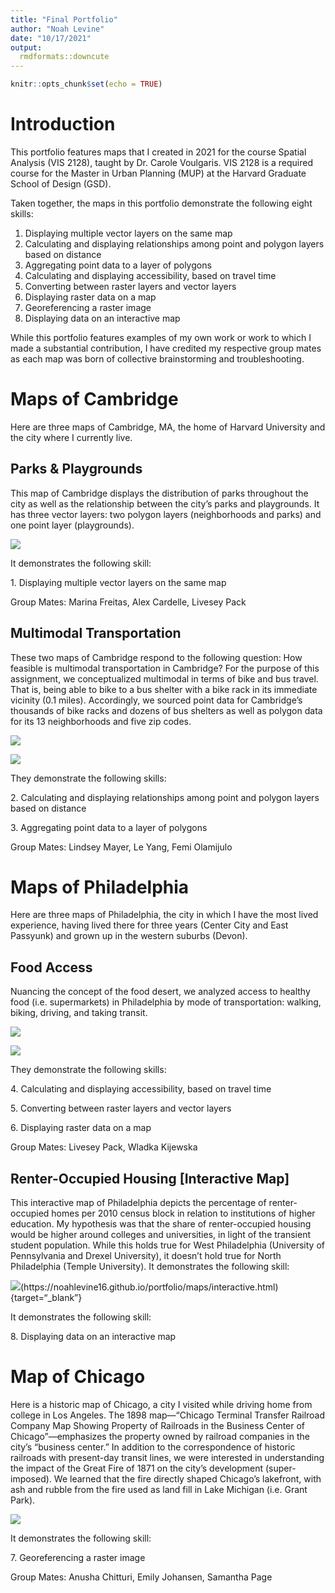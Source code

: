 ```yaml
---
title: "Final Portfolio"
author: "Noah Levine"
date: "10/17/2021"
output: 
  rmdformats::downcute
---
```


```r
knitr::opts_chunk$set(echo = TRUE)
```

# Introduction

This portfolio features maps that I created in 2021 for the course Spatial Analysis (VIS 2128), taught by Dr. Carole Voulgaris. VIS 2128 is a required course for the Master in Urban Planning (MUP) at the Harvard Graduate School of Design (GSD).

Taken together, the maps in this portfolio demonstrate the following eight skills:

1.  Displaying multiple vector layers on the same map
2.  Calculating and displaying relationships among point and polygon layers based on distance
3.  Aggregating point data to a layer of polygons
4.  Calculating and displaying accessibility, based on travel time
5.  Converting between raster layers and vector layers
6.  Displaying raster data on a map
7.  Georeferencing a raster image
8.  Displaying data on an interactive map

While this portfolio features examples of my own work or work to which I made a substantial contribution, I have credited my respective group mates as each map was born of collective brainstorming and troubleshooting.

# Maps of Cambridge

Here are three maps of Cambridge, MA, the home of Harvard University and the city where I currently live.

## Parks & Playgrounds

This map of Cambridge displays the distribution of parks throughout the city as well as the relationship between the city's parks and playgrounds. It has three vector layers: two polygon layers (neighborhoods and parks) and one point layer (playgrounds).

![](maps/vectors.png)

It demonstrates the following skill:

1\. Displaying multiple vector layers on the same map

Group Mates: Marina Freitas, Alex Cardelle, Livesey Pack

## Multimodal Transportation

These two maps of Cambridge respond to the following question: How feasible is multimodal transportation in Cambridge? For the purpose of this assignment, we conceptualized multimodal in terms of bike and bus travel. That is, being able to bike to a bus shelter with a bike rack in its immediate vicinity (0.1 miles). Accordingly, we sourced point data for Cambridge's thousands of bike racks and dozens of bus shelters as well as polygon data for its 13 neighborhoods and five zip codes.

![](maps/aggregating.png)

![](maps/distance.png)

They demonstrate the following skills:

2\. Calculating and displaying relationships among point and polygon layers based on distance

3\. Aggregating point data to a layer of polygons

Group Mates: Lindsey Mayer, Le Yang, Femi Olamijulo

# Maps of Philadelphia

Here are three maps of Philadelphia, the city in which I have the most lived experience, having lived there for three years (Center City and East Passyunk) and grown up in the western suburbs (Devon).

## Food Access

Nuancing the concept of the food desert, we analyzed access to healthy food (i.e. supermarkets) in Philadelphia by mode of transportation: walking, biking, driving, and taking transit.

![](maps/accessibility.png)

![](maps/vector2raster.png)

They demonstrate the following skills:

4\. Calculating and displaying accessibility, based on travel time

5\. Converting between raster layers and vector layers

6\. Displaying raster data on a map

Group Mates: Livesey Pack, Wladka Kijewska

## Renter-Occupied Housing [Interactive Map]

This interactive map of Philadelphia depicts the percentage of renter-occupied homes per 2010 census block in relation to institutions of higher education. My hypothesis was that the share of renter-occupied housing would be higher around colleges and universities, in light of the transient student population. While this holds true for West Philadelphia (University of Pennsylvania and Drexel University), it doesn't hold true for North Philadelphia (Temple University). It demonstrates the following skill:

![](maps/interactive.png)(https://noahlevine16.github.io/portfolio/maps/interactive.html){target="_blank"}

It demonstrates the following skill:

8\. Displaying data on an interactive map

# Map of Chicago

Here is a historic map of Chicago, a city I visited while driving home from college in Los Angeles. The 1898 map---"Chicago Terminal Transfer Railroad Company Map Showing Property of Railroads in the Business Center of Chicago"---emphasizes the property owned by railroad companies in the city's "business center." In addition to the correspondence of historic railroads with present-day transit lines, we were interested in understanding the impact of the Great Fire of 1871 on the city's development (super-imposed). We learned that the fire directly shaped Chicago's lakefront, with ash and rubble from the fire used as land fill in Lake Michigan (i.e. Grant Park).

![](maps/georeferencing.png)

It demonstrates the following skill:

7\. Georeferencing a raster image

Group Mates: Anusha Chitturi, Emily Johansen, Samantha Page
